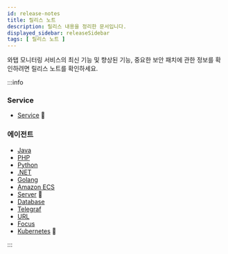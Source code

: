 ```yaml
---
id: release-notes
title: 릴리스 노트
description: 릴리스 내용을 정리한 문서입니다.
displayed_sidebar: releaseSidebar
tags: [ 릴리스 노트 ]
---
```


와탭 모니터링 서비스의 최신 기능 및 향상된 기능, 중요한 보안 패치에 관한 정보를 확인하려면 릴리스 노트를 확인하세요. 

:::info

### Service

* [Service](../release-notes/service/service-1.94.0) 🚀

### 에이전트

* [Java](../release-notes/java/java-2.2.0)
* [PHP](../release-notes/php/php-2.6.0)
* [Python](../release-notes/python/python-1.2.4)
* [.NET](../release-notes/dotnet/dotnet-2.0.4)
* [Golang](../release-notes/golang/golang-0.1.14)
* [Amazon ECS](../release-notes/amazon-ecs/amazon-ecs-release-notes)
* [Server](../release-notes/server/server-2.3.0) 🚀
* [Database](../release-notes/db/xos-1.1.3)
* [Telegraf](../release-notes/telegraf/telegraf-release-notes)
* [URL](../release-notes/url/url-release-notes)
* [Focus](../release-notes/focus/focus-release-notes)
* [Kubernetes](../release-notes/k8s/k8s-1.2.1) 🚀

:::